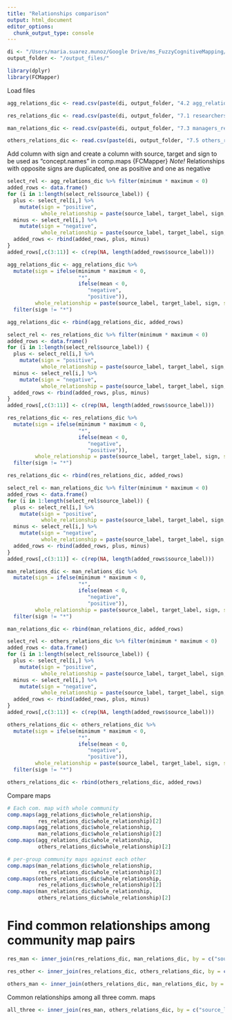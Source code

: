```yaml
---
title: "Relationships comparison"
output: html_document
editor_options: 
  chunk_output_type: console
---
```


```r
di <- "/Users/maria.suarez.munoz/Google Drive/ms_FuzzyCognitiveMapping/FCM_analysis" # Mac
output_folder <- "/output_files/"

library(dplyr)
library(FCMapper)
```

Load files

```r
agg_relations_dic <- read.csv(paste(di, output_folder, "4.2 agg_relations_dic.csv", sep = ""), sep = ";")

res_relations_dic <- read.csv(paste(di, output_folder, "7.1 researchers_relations_dic.csv", sep = ""), sep = ";")

man_relations_dic <- read.csv(paste(di, output_folder, "7.3 managers_rel_dic.csv", sep = ""), sep = ";")

others_relations_dic <- read.csv(paste(di, output_folder, "7.5 others_rel_dic.csv", sep = ""), sep = ";")
```

Add column with sign and create a column with source, target and sign to be used as "concept.names" in comp.maps {FCMapper}
*Note!* Relationships with opposite signs are duplicated, one as positive and one as negative

```r
select_rel <- agg_relations_dic %>% filter(minimum * maximum < 0)
added_rows <- data.frame()
for (i in 1:length(select_rel$source_label)) {
  plus <- select_rel[i,] %>%
    mutate(sign = "positive",
           whole_relationship = paste(source_label, target_label, sign, sep = "-"))
  minus <- select_rel[i,] %>%
    mutate(sign = "negative",
           whole_relationship = paste(source_label, target_label, sign, sep = "-"))
  added_rows <- rbind(added_rows, plus, minus)
}
added_rows[,c(3:11)] <- c(rep(NA, length(added_rows$source_label)))

agg_relations_dic <- agg_relations_dic %>%
  mutate(sign = ifelse(minimum * maximum < 0,
                       "*",
                       ifelse(mean < 0,
                          "negative",
                          "positive")),
         whole_relationship = paste(source_label, target_label, sign, sep = "-")) %>%
  filter(sign != "*")

agg_relations_dic <- rbind(agg_relations_dic, added_rows)
```

```r
select_rel <- res_relations_dic %>% filter(minimum * maximum < 0)
added_rows <- data.frame()
for (i in 1:length(select_rel$source_label)) {
  plus <- select_rel[i,] %>%
    mutate(sign = "positive",
           whole_relationship = paste(source_label, target_label, sign, sep = "-"))
  minus <- select_rel[i,] %>%
    mutate(sign = "negative",
           whole_relationship = paste(source_label, target_label, sign, sep = "-"))
  added_rows <- rbind(added_rows, plus, minus)
}
added_rows[,c(3:11)] <- c(rep(NA, length(added_rows$source_label)))

res_relations_dic <- res_relations_dic %>%
  mutate(sign = ifelse(minimum * maximum < 0,
                       "*",
                       ifelse(mean < 0,
                          "negative",
                          "positive")),
         whole_relationship = paste(source_label, target_label, sign, sep = "-")) %>%
  filter(sign != "*")

res_relations_dic <- rbind(res_relations_dic, added_rows)
```


```r
select_rel <- man_relations_dic %>% filter(minimum * maximum < 0)
added_rows <- data.frame()
for (i in 1:length(select_rel$source_label)) {
  plus <- select_rel[i,] %>%
    mutate(sign = "positive",
           whole_relationship = paste(source_label, target_label, sign, sep = "-"))
  minus <- select_rel[i,] %>%
    mutate(sign = "negative",
           whole_relationship = paste(source_label, target_label, sign, sep = "-"))
  added_rows <- rbind(added_rows, plus, minus)
}
added_rows[,c(3:11)] <- c(rep(NA, length(added_rows$source_label)))

man_relations_dic <- man_relations_dic %>%
  mutate(sign = ifelse(minimum * maximum < 0,
                       "*",
                       ifelse(mean < 0,
                          "negative",
                          "positive")),
         whole_relationship = paste(source_label, target_label, sign, sep = "-")) %>%
  filter(sign != "*")

man_relations_dic <- rbind(man_relations_dic, added_rows)
```

```r
select_rel <- others_relations_dic %>% filter(minimum * maximum < 0)
added_rows <- data.frame()
for (i in 1:length(select_rel$source_label)) {
  plus <- select_rel[i,] %>%
    mutate(sign = "positive",
           whole_relationship = paste(source_label, target_label, sign, sep = "-"))
  minus <- select_rel[i,] %>%
    mutate(sign = "negative",
           whole_relationship = paste(source_label, target_label, sign, sep = "-"))
  added_rows <- rbind(added_rows, plus, minus)
}
added_rows[,c(3:11)] <- c(rep(NA, length(added_rows$source_label)))

others_relations_dic <- others_relations_dic %>%
  mutate(sign = ifelse(minimum * maximum < 0,
                       "*",
                       ifelse(mean < 0,
                          "negative",
                          "positive")),
         whole_relationship = paste(source_label, target_label, sign, sep = "-")) %>%
  filter(sign != "*")

others_relations_dic <- rbind(others_relations_dic, added_rows)
```

Compare maps

```r
# Each com. map with whole community
comp.maps(agg_relations_dic$whole_relationship,
          res_relations_dic$whole_relationship)[2]
comp.maps(agg_relations_dic$whole_relationship,
          man_relations_dic$whole_relationship)[2]
comp.maps(agg_relations_dic$whole_relationship,
          others_relations_dic$whole_relationship)[2]

# per-group community maps against each other
comp.maps(man_relations_dic$whole_relationship,
          res_relations_dic$whole_relationship)[2]
comp.maps(others_relations_dic$whole_relationship,
          res_relations_dic$whole_relationship)[2]
comp.maps(man_relations_dic$whole_relationship,
          others_relations_dic$whole_relationship)[2]
```

# Find common relationships among community map pairs

```r
res_man <- inner_join(res_relations_dic, man_relations_dic, by = c("source_label", "target_label", "whole_relationship"))

res_other <- inner_join(res_relations_dic, others_relations_dic, by = c("source_label", "target_label", "whole_relationship"))

others_man <- inner_join(others_relations_dic, man_relations_dic, by = c("source_label", "target_label", "whole_relationship"))
```

Common relationships among all three comm. maps

```r
all_three <- inner_join(res_man, others_relations_dic, by = c("source_label", "target_label", "whole_relationship"))
```


